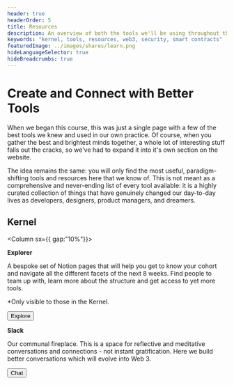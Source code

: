 ```yaml
---
header: true
headerOrder: 5
title: Resources
description: An overview of both the tools we'll be using throughout this course to help you on your journey towards a better web.
keywords: "kernel, tools, resources, web3, security, smart contracts"
featuredImage: ../images/shares/learn.png
hideLanguageSelector: true
hideBreadcrumbs: true
---
```


# Create and Connect with Better Tools

When we began this course, this was just a single page with a few of the best tools we knew and used in our own practice. Of course, when you gather the best and brightest minds together, a whole lot of interesting stuff falls out the cracks, so we've had to expand it into it's own section on the website.

The idea remains the same: you will only find the most useful, paradigm-shifting tools and resources here that we know of. This is not meant as a comprehensive and never-ending list of every tool available: it is a highly curated collection of things that have genuinely changed our day-to-day lives as developers, designers, product managers, and dreamers.

## Kernel

<Column sx={{ gap:"10%"}}>

<Box>

**Explorer**

A bespoke set of Notion pages that will help you get to know your cohort 
and navigate all the different facets of the next 8 weeks. Find people to team up with, learn more about the structure and get access to yet more tools.

*Only visible to those in the Kernel. 

<Button to="https://bit.ly/kernel0x">
    Explore
</Button>

</Box>

<Box>

**Slack**

Our communal fireplace. This is a space for reflective and meditative 
conversations and connections - not instant gratification. Here we 
build better conversations which will evolve into Web 3.

<Button to="https://kernel-community.slack.com">
    Chat
</Button>

</Box>

</Column>













